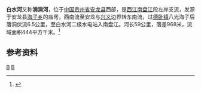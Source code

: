 {{Otheruses|白水河|other=同名或類似名的其它條目描述}}
{{Infobox River
  | river_name      = 白水河
  | image_name      =
  | image_size      = 
  | caption         = 
  | origin          = [[贵州省|贵州省]][[安龙县|安龙县]][[海子乡_(安龙县)|海子乡]]庙弯
  | mouth           = 贵州省安龙县[[德卧镇|德卧镇]]白水河二级水电站[[南盘江|南盘江]]
  | basin_countries = {{PRC}}
  | length          = 59 km
  | elevation       = 
  | mouth_elevation = 
  | discharge       = 
  | watershed       = 444 km<sup>2</sup>
}}
'''白水河'''又称'''淌淌河'''，位于[[中国|中国]][[贵州省|贵州省]][[安龙县|安龙县]]西部，是[[西江|西江]][[南盘江|南盘江]]段左岸支流，发源于安龙县[[海子乡_(安龙县)|海子乡]]的庙弯，西南流至安龙与[[兴义市|兴义]]边界转东南流，过[[德卧镇|德卧镇]]八光海子后落洞伏流6.5公里，至白水河二级水电站入南盘江。河长59公里，落差968米，流域面积444平方千米。<ref name="中国河湖大典">{{cite book zh |author=《[[中国河湖大典|中国河湖大典]]》编纂委员会 |title=《中国河湖大典·珠江卷》 |format=M |edition=1 |location=北京 |publisher=中国水利水电出版社 |date=2013年1月 |pages=43页 |id= ISBN 978-7-5170-0561-2}}</ref>
==参考资料==
{{reflist}}
[[Category:南盤江水系|B]]
[[Category:贵州河流|B]]